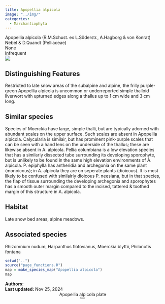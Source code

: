 ```yaml
---
title: Apopellia alpicola
image: "../img/"
categories:
  - Marchantiophyta
---
```


<div class="info-panel">
 <div class="info-top">
  <div class="taxon-scientific"><span class="taxon-name">Apopellia alpicola</span> <span class="taxon-authority">(R.M.Schust. ex L.Söderstr., A.Hagborg &amp; von Konrat) Nebel &amp; D.Quandt</span> <span class="taxon-family">(Pelliaceae)</span></div>
  <div class="taxon-common">None</div>
 </div>
 <div class="info-bottom">
  <div class="taxon-qnd"></div>
  <div class="taxon-abundance">Infrequent</div>
 </div>
</div>
<div class="imerss-content-frame">
 <div class="imerss-image-header">
  <div class="imerss-image-holder imerss-column-left" data-toggle="tooltip" style="background-image: url(../img/)" title="">
  </div>

  <div class="imerss-image-holder imerss-column-right" data-toggle="tooltip" style="background-image: url(../img/)" title="">
  </div>
 
 </div>
 <div class="imerss-content-lower">
  <div class="imerss-column-left">
  <div class="tab-microscope" data-micromodal-trigger="modal-plate">
  <img src="../img/bryo guide microscope.png"/>
  </div>

<h2>Distinguishing Features</h2>

Restricted to late snow areas of the subalpine and alpine, the frilly purple-green Apopellia alpicola is uncommon or underreported simple thalloid liverwort with upturned edges along a thallus up to 1 cm wide and 3 cm long.  

<h2>Similar species</h2>

Species of Moerckia have large, simple thalli, but are typically adorned with abundant scales on the upper surface. Such scales are absent in Apopellia alpicola. Calycularia is similair, but has prominent pink-purple scales that can be seen with a hand lens on the underside of the thallus; these are likewise absent in A. alpicola. Pellia columbiana is a low elevation species that has a similarly dissected tube surrounding its developing sporophyte, but is unlikely to be found in the same high elevation environments of A. alpicola. P. epiphylla has antheridia and archegonia on the same plant (monoicous); in A. alpicola they are on seperate plants (dioicous). It is most likely to be confused with similairly dioicous P. neesiana, but in that species, the flap of tissue surrounding the developing archegonia and sporophytes has a smooth outer margin compared to the incised, tattered &amp; toothed margin of this structure in A. alpicola. 

<h2>Habitat</h2>

Late snow bed areas, alpine meadows.

<h2>Associated species</h2>

Rhizomnium nudum, Harpanthus flotovianus, Moerckia blyttii, Philonotis fontana
</div>

<div class="imerss-column-right">

<div class="imerss-image-holder imerss-column-right" data-toggle="tooltip" style="background-image: url(../img/)" title="">
</div>

<div class="imerss-map-holder">
```r
setwd("..")
source("page_functions.R")
map = make_species_map("Apopellia alpicola")
map
```
</div>

</div>

</div>
</div>

<div class="taxon-footer">
 <div class="taxon-authors"><b>Authors:</b> <span></span></div>
 <div class="taxon-update"><b>Last updated:</b> <span>Nov 25, 2024</span></div>
</div>

<div class="modal micromodal-slide" id="modal-plate" aria-hidden="true">
 <div class="modal__overlay" tabindex="-1" data-micromodal-close>
  <div class="modal__container" role="dialog" aria-modal="true" aria-labelledby="modal-plate-title" >
   <header class="modal__header">
   <div class="modal__title" id="modal-plate-title">
  Apopellia alpicola plate
   </div>
   <button class="modal__close" aria-label="Close" data-micromodal-close></button>
   </header>
  <div class="modal__content" id="modal-plate-content">
   <div class="imerss-image-holder" data-toggle="tooltip" style="background-image: url(../img/)" title="">
  </div>
  </div>
  </div>
 </div>
</div>

<script src="../js/micromodal.min.js"></script>
<link href="../css/style-taxon.css" rel="stylesheet">
<link href="../css/micromodal.css" rel="stylesheet">

<script>
MicroModal.init();
</script>

